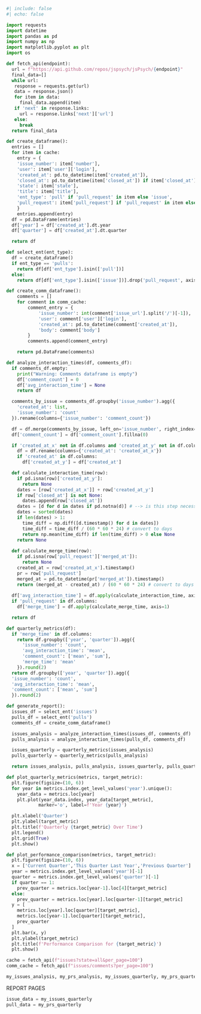 ```python
#| include: false
#| echo: false

import requests
import datetime
import pandas as pd
import numpy as np
import matplotlib.pyplot as plt
import os

def fetch_api(endpoint):
  url = f"https://api.github.com/repos/jspsych/jsPsych/{endpoint}"
  final_data=[]
  while url:
   response = requests.get(url)
   data = response.json()
   for item in data:
     final_data.append(item)
   if 'next' in response.links:
     url = response.links['next']['url']
   else:
     break
  return final_data

def create_dataframe():
  entries = []
  for item in cache:
    entry = {
    'issue_number': item['number'],
    'user': item['user']['login'],
    'created_at': pd.to_datetime(item['created_at']),
    'closed_at': pd.to_datetime(item['closed_at']) if item['closed_at'] else None,
    'state': item['state'],
    'title': item['title'],
    'ent_type': 'pull' if 'pull_request' in item else 'issue',
    'pull_request': item['pull_request'] if 'pull_request' in item else None
    }
    entries.append(entry)
  df = pd.DataFrame(entries)
  df['year'] = df['created_at'].dt.year
  df['quarter'] = df['created_at'].dt.quarter

  return df

def select_ent(ent_type):
  df = create_dataframe()
  if ent_type == 'pulls':
    return df[df['ent_type'].isin(['pull'])]
  else:
    return df[df['ent_type'].isin(['issue'])].drop('pull_request', axis=1)

def create_comm_dataframe():
    comments = []
    for comment in comm_cache:
        comment_entry = {
            'issue_number': int(comment['issue_url'].split('/')[-1]),
            'user': comment['user']['login'],
            'created_at': pd.to_datetime(comment['created_at']),
            'body': comment['body']
        }
        comments.append(comment_entry)

    return pd.DataFrame(comments)

def analyze_interaction_times(df, comments_df):
  if comments_df.empty:
    print("Warning: Comments dataframe is empty")
    df['comment_count'] = 0
    df['avg_interaction_time'] = None
    return df

  comments_by_issue = comments_df.groupby('issue_number').agg({
    'created_at': list,
    'issue_number': 'count'
  }).rename(columns={'issue_number': 'comment_count'})

  df = df.merge(comments_by_issue, left_on='issue_number', right_index=True, how='left')
  df['comment_count'] = df['comment_count'].fillna(0)

  if 'created_at_x' not in df.columns and 'created_at_y' not in df.columns:
    df = df.rename(columns={'created_at': 'created_at_x'})
    if 'created_at' in df.columns:
      df['created_at_y'] = df['created_at']

  def calculate_interaction_time(row):
    if pd.isna(row)['created_at_y']:
      return None
    dates = [row['created_at_x']] + row['created_at_y']
    if row['closed_at'] is not None:
      dates.append(row['closed_at'])
    dates = [d for d in dates if pd.notna(d)] # --> is this step necessary?
    dates = sorted(dates)
    if len(dates) > 1:
      time_diff = np.diff([d.timestamp() for d in dates])
      time_diff = time_diff / (60 * 60 * 24) # convert to days
      return np.mean(time_diff) if len(time_diff) > 0 else None
    return None
  
  def calculate_merge_time(row):
    if pd.isna(row['pull_request']['merged_at']):
      return None
    created_at = row['created_at_x'].timestamp()
    pr = row['pull_request']
    merged_at = pd.to_datetime(pr['merged_at']).timestamp()
    return (merged_at - created_at) / (60 * 60 * 24) # convert to days
  
  df['avg_interaction_time'] = df.apply(calculate_interaction_time, axis=1)
  if 'pull_request' in df.columns:
    df['merge_time'] = df.apply(calculate_merge_time, axis=1)

  return df

def quarterly_metrics(df):
  if 'merge_time' in df.columns:
    return df.groupby(['year', 'quarter']).agg({
      'issue_number': 'count',
      'avg_interaction_time': 'mean',
      'comment_count': ['mean', 'sum'],
      'merge_time': 'mean'
    }).round(2)
  return df.groupby(['year', 'quarter']).agg({
  'issue_number': 'count',
  'avg_interaction_time': 'mean',
  'comment_count': ['mean', 'sum']
  }).round(2)

def generate_report():
  issues_df = select_ent('issues')
  pulls_df = select_ent('pulls')
  comments_df = create_comm_dataframe()

  issues_analysis = analyze_interaction_times(issues_df, comments_df)
  pulls_analysis = analyze_interaction_times(pulls_df, comments_df)

  issues_quarterly = quarterly_metrics(issues_analysis)
  pulls_quarterly = quarterly_metrics(pulls_analysis)

  return issues_analysis, pulls_analysis, issues_quarterly, pulls_quarterly

def plot_quarterly_metrics(metrics, target_metric):
  plt.figure(figsize=(10, 6))
  for year in metrics.index.get_level_values('year').unique():
    year_data = metrics.loc[year]
    plt.plot(year_data.index, year_data[target_metric],
            marker='o', label=f'Year {year}')

  plt.xlabel('Quarter')
  plt.ylabel(target_metric)
  plt.title(f'Quarterly {target_metric} Over Time')
  plt.legend()
  plt.grid(True)
  plt.show()

def plot_performance_comparison(metrics, target_metric):
  plt.figure(figsize=(10, 6))
  x = ['Current Quarter','This Quarter Last Year','Previous Quarter']
  year = metrics.index.get_level_values('year')[-1]
  quarter = metrics.index.get_level_values('quarter')[-1]
  if quarter == 1:
    prev_quarter = metrics.loc[year-1].loc[4][target_metric]
  else:
    prev_quarter = metrics.loc[year].loc[quarter-1][target_metric]
  y = [
    metrics.loc[year].loc[quarter][target_metric], 
    metrics.loc[year-1].loc[quarter][target_metric],
    prev_quarter
  ]
  plt.bar(x, y)
  plt.ylabel(target_metric)
  plt.title(f'Performance Comparison for {target_metric}')
  plt.show()

cache = fetch_api(f"issues?state=all&per_page=100")
comm_cache = fetch_api(f"issues/comments?per_page=100")

my_issues_analysis, my_prs_analysis, my_issues_quarterly, my_prs_quarterly = generate_report()
```

REPORT PAGES
```python
issue_data = my_issues_quarterly
pull_data = my_prs_quarterly
```

